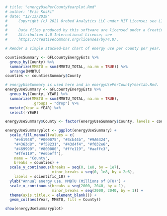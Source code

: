 ```r
# title: "energyUsePerCountyYearplot.Rmd"
# author: "Eric Koski"
# date: "12/13/2019"
#     Copyright (c) 2021 Orebed Analytics LLC under MIT License; see LICENSE.md. 
# 
#     Data files produced by this software are licensed under a Creative Commons 
#     Attribution 4.0 International License; see
#     https://creativecommons.org/licenses/by/4.0/. 

# Render a simple stacked-bar chart of energy use per county per year. 

countiesSummary <- GFLcountyEnergyEsts %>%
  group_by(County) %>%
  summarize(MMBTU = sum(MMBTU_TOTAL, na.rm = TRUE)) %>% 
  arrange(MMBTU)
counties <- countiesSummary$County

# energyUseSummary is used here and in energyUsePerCountyYeartab.Rmd. 
energyUseSummary <- GFLcountyEnergyEsts %>%
  group_by(County, YEAR) %>%
  summarize(MMBTU = sum(MMBTU_TOTAL, na.rm = TRUE), 
            .groups = "drop") %>%
  mutate(Year = YEAR) %>%
  select(-YEAR)

energyUseSummary$County <- factor(energyUseSummary$County, levels = counties, ordered = TRUE)

energyUseSummaryplot <- ggplot(energyUseSummary) +
  scale_fill_manual(values = c(
    "#e6194B", "#000075", "#3cb44b", "#9A6324", 
    "#4363d8", "#f58231", "#43d4f4", "#f032e6", 
    "#469990", "#800000", "#ffe119", "#aaffc3", 
    "#ffe119", "#e6beff"),
    name = "County",
    breaks = counties) +
  scale_y_continuous(breaks = seq(0, 1e8, by = 1e7),
                     minor_breaks = seq(0, 1e8, by = 2e6),
    labels = scientific_10) +
  ylab("Annual energy use, MMBTU (Millions of BTU)") +
  scale_x_continuous(breaks = seq(2000, 2040, by = 1),
                     minor_breaks = seq(2000, 2040, by = 1)) +
  theme(axis.title.x = element_blank()) +
  geom_col(aes(Year, MMBTU, fill = County))

show(energyUseSummaryplot)

```

